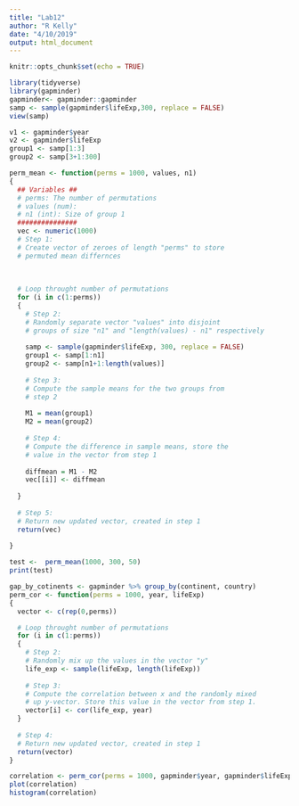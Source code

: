 ```yaml
---
title: "Lab12"
author: "R Kelly"
date: "4/10/2019"
output: html_document
---
```


```r
knitr::opts_chunk$set(echo = TRUE)
```

```r
library(tidyverse)
library(gapminder)
gapminder<- gapminder::gapminder
samp <- sample(gapminder$lifeExp,300, replace = FALSE)
view(samp)

v1 <- gapminder$year
v2 <- gapminder$lifeExp
group1 <- samp[1:3]
group2 <- samp[3+1:300]
```


```r
perm_mean <- function(perms = 1000, values, n1)
{
  ## Variables ##
  # perms: The number of permutations 
  # values (num): 
  # n1 (int): Size of group 1
  ###############
  vec <- numeric(1000)
  # Step 1:
  # Create vector of zeroes of length "perms" to store
  # permuted mean differnces
  
  
  
  # Loop throught number of permutations
  for (i in c(1:perms))
  {
    # Step 2:
    # Randomly separate vector "values" into disjoint 
    # groups of size "n1" and "length(values) - n1" respectively
    
    samp <- sample(gapminder$lifeExp, 300, replace = FALSE)
    group1 <- samp[1:n1]
    group2 <- samp[n1+1:length(values)]
    
    # Step 3:
    # Compute the sample means for the two groups from 
    # step 2
    
    M1 = mean(group1)
    M2 = mean(group2)
    
    # Step 4: 
    # Compute the difference in sample means, store the
    # value in the vector from step 1
    
    diffmean = M1 - M2
    vec[[i]] <- diffmean
    
  }
  
  # Step 5:
  # Return new updated vector, created in step 1
  return(vec)
  
}
```

```r
test <-  perm_mean(1000, 300, 50)
print(test)
```

```r
gap_by_cotinents <- gapminder %>% group_by(continent, country)
perm_cor <- function(perms = 1000, year, lifeExp)
{
  vector <- c(rep(0,perms))

  # Loop throught number of permutations
  for (i in c(1:perms))
  {
    # Step 2:
    # Randomly mix up the values in the vector "y"
    life_exp <- sample(lifeExp, length(lifeExp))
    
    # Step 3:
    # Compute the correlation between x and the randomly mixed
    # up y-vector. Store this value in the vector from step 1.
    vector[i] <- cor(life_exp, year)
  }
  
  # Step 4:
  # Return new updated vector, created in step 1
  return(vector)
}
```

```r
correlation <- perm_cor(perms = 1000, gapminder$year, gapminder$lifeExp)
plot(correlation)
histogram(correlation)
```